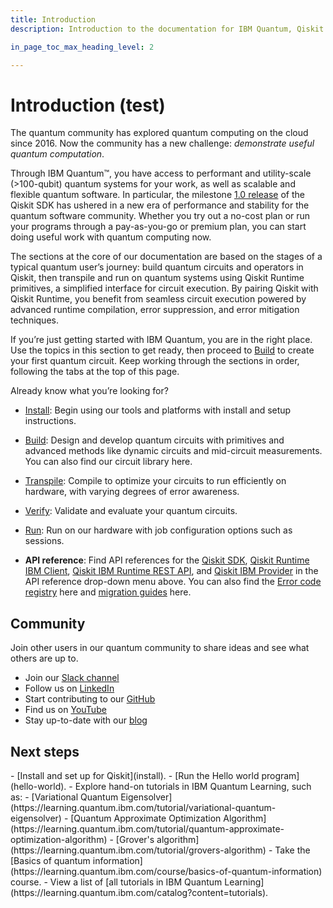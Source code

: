 ```yaml
---
title: Introduction
description: Introduction to the documentation for IBM Quantum, Qiskit SDK, and Qiskit Runtime.

in_page_toc_max_heading_level: 2

---
```


# Introduction (test)

The quantum community has explored quantum computing on the cloud since 2016.  Now the community has a new challenge: *demonstrate useful quantum computation*. 

Through IBM Quantum&trade;, you have access to performant and utility-scale (>100-qubit) quantum systems for your work, as well as scalable and flexible quantum software. In particular, the milestone [1.0 release](https://www.ibm.com/quantum/blog/qiskit-1-0-release-summary) of the Qiskit SDK has ushered in a new era of performance and stability for the quantum software community. Whether you try out a no-cost plan or run your programs through a pay-as-you-go or premium plan, you can start doing useful work with quantum computing now.

The sections at the core of our documentation are based on the stages of a typical quantum user’s journey: build quantum circuits and operators in Qiskit, then transpile and run on quantum systems using Qiskit Runtime primitives, a simplified interface for circuit execution. By pairing Qiskit with Qiskit Runtime, you benefit from seamless circuit execution powered by advanced runtime compilation, error suppression, and error mitigation techniques. 
 
If you’re just getting started with IBM Quantum, you are in the right place. Use the topics in this section to get ready, then proceed to [Build](../build) to create your first quantum circuit. Keep working through the sections in order, following the tabs at the top of this page.

Already know what you’re looking for?

- [Install](install): Begin using our tools and platforms with install and setup instructions.

- [Build](../build): Design and develop quantum circuits with primitives and advanced methods like dynamic circuits and mid-circuit measurements. You can also find our circuit library here.

- [Transpile](../transpile): Compile to optimize your circuits to run efficiently on hardware, with varying degrees of error awareness.

- [Verify](../verify): Validate and evaluate your quantum circuits.

- [Run](../run): Run on our hardware with job configuration options such as sessions.

- **API reference**: Find API references for the [Qiskit SDK](/api/qiskit), [Qiskit Runtime IBM Client](/api/qiskit-ibm-runtime), [Qiskit IBM Runtime REST API](/api/runtime/), and [Qiskit IBM Provider](/api/qiskit-ibm-provider) in the API reference drop-down menu above. You can also find the [Error code registry](../errors) here and [migration guides](/api/migration-guides) here.

## Community

Join other users in our quantum community to share ideas and see what others are up to.

- Join our [Slack channel](https://ibm.co/joinqiskitslack)
- Follow us on [LinkedIn](https://www.linkedin.com/showcase/ibm-quantum/)
- Start contributing to our [GitHub](https://github.com/qiskit)
- Find us on [YouTube](https://www.youtube.com/qiskit)
- Stay up-to-date with our [blog](https://www.ibm.com/quantum/blog?topic=qiskit)


## Next steps

<Admonition type="tip" title="Recommendations">
    - [Install and set up for Qiskit](install).
    - [Run the Hello world program](hello-world).
    - Explore hand-on tutorials in IBM Quantum Learning, such as:
      - [Variational Quantum Eigensolver](https://learning.quantum.ibm.com/tutorial/variational-quantum-eigensolver)
      - [Quantum Approximate Optimization Algorithm](https://learning.quantum.ibm.com/tutorial/quantum-approximate-optimization-algorithm)
      - [Grover's algorithm](https://learning.quantum.ibm.com/tutorial/grovers-algorithm)
    - Take the [Basics of quantum information](https://learning.quantum.ibm.com/course/basics-of-quantum-information) course.
    - View a list of [all tutorials in IBM Quantum Learning](https://learning.quantum.ibm.com/catalog?content=tutorials).
</Admonition>

